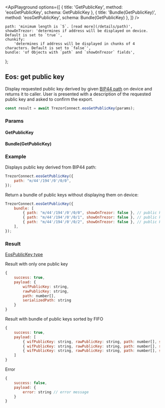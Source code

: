 

<ApiPlayground
    options={[
        { title: 'GetPublicKey', method: 'eosGetPublicKey', schema: GetPublicKey },
        { title: 'Bundle(GetPublicKey)', method: 'eosGetPublicKey', schema: Bundle(GetPublicKey) },
    ]}
/>

    path: 'minimum length is `5`. [read more](/details/path)',
    showOnTrezor: 'determines if address will be displayed on device. Default is set to `true`',
    chunkify:
        'determines if address will be displayed in chunks of 4 characters. Default is set to `false`',
    bundle: 'of Objects with `path` and `showOnTrezor` fields',
};

## Eos: get public key

Display requested public key derived by given [BIP44 path](/details/path) on device and returns it to caller.
User is presented with a description of the requested public key and asked to confirm the export.

```javascript
const result = await TrezorConnect.eosGetPublicKey(params);
```

### Params

<CommonParamsLink />

#### GetPublicKey

<ParamsTable schema={GetPublicKey} descriptions={paramDescriptions} />

#### Bundle(GetPublicKey)

<Param name="bundle" type="`Array` of Objects with above schema" />

### Example

Displays public key derived from BIP44 path:

```javascript
TrezorConnect.eosGetPublicKey({
    path: "m/44'/194'/0'/0/0",
});
```

Return a bundle of public keys without displaying them on device:

```javascript
TrezorConnect.eosGetPublicKey({
    bundle: [
        { path: "m/44'/194'/0'/0/0", showOnTrezor: false }, // public key 1
        { path: "m/44'/194'/0'/0/1", showOnTrezor: false }, // public key 2
        { path: "m/44'/194'/0'/0/2", showOnTrezor: false }, // public key 3
    ],
});
```

### Result

[EosPublicKey type](https://github.com/trezor/trezor-suite/blob/develop/packages/connect/src/types/api/eos/index.ts)

Result with only one public key

```javascript
{
    success: true,
    payload: {
        wifPublicKey: string,
        rawPublicKey: string,
        path: number[],
        serializedPath: string
    }
}
```

Result with bundle of public keys sorted by FIFO

```javascript
{
    success: true,
    payload: [
        { wifPublicKey: string, rawPublicKey: string, path: number[], serializedPath: string }, // public key 1
        { wifPublicKey: string, rawPublicKey: string, path: number[], serializedPath: string }, // public key 2
        { wifPublicKey: string, rawPublicKey: string, path: number[], serializedPath: string }  // public key 3
    ]
}
```

Error

```javascript
{
    success: false,
    payload: {
        error: string // error message
    }
}
```
